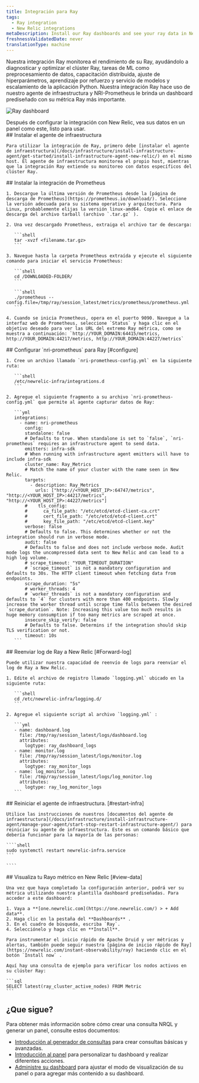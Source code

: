 ```yaml
---
title: Integración para Ray
tags:
  - Ray integration
  - New Relic integrations
metaDescription: Install our Ray dashboards and see your ray data in New Relic.
freshnessValidatedDate: never
translationType: machine
---
```



Nuestra integración Ray monitorea el rendimiento de su Ray, ayudándolo a diagnosticar y optimizar el clúster Ray, tareas de ML como preprocesamiento de datos, capacitación distribuida, ajuste de hiperparámetros, aprendizaje por refuerzo y servicio de modelos y escalamiento de la aplicación Python. Nuestra integración Ray hace uso de nuestro agente de infraestructura y NRI-Prometheus le brinda un dashboard prediseñado con su métrica Ray más importante.

<img
  src={infrastructureRayDashboard}
  title="Ray dashboard"
  alt="Ray dashboard"
/>

<figcaption>
  Después de configurar la integración con New Relic, vea sus datos en un panel como este, listo para usar.
</figcaption>

<Steps>
  <Step>
    ## Instalar el agente de infraestructura

    Para utilizar la integración de Ray, primero debe [instalar el agente de infraestructura](/docs/infrastructure/install-infrastructure-agent/get-started/install-infrastructure-agent-new-relic/) en el mismo host. El agente de infraestructura monitorea el propio host, mientras que la integración Ray extiende su monitoreo con datos específicos del clúster Ray.  

  </Step>

  <Step>
    ## Instalar la integración de Prometheus

    1. Descargue la última versión de Prometheus desde la [página de descarga de Prometheus](https://prometheus.io/download/). Seleccione la versión adecuada para su sistema operativo y arquitectura. Para Linux, probablemente elijas la versión linux-amd64. Copie el enlace de descarga del archivo tarball (archivo `.tar.gz` ).

    2. Una vez descargado Prometheus, extraiga el archivo tar de descarga:

       ```shell
       tar -xvzf <filename.tar.gz>
       ```

    3. Navegue hasta la carpeta Prometheus extraída y ejecute el siguiente comando para iniciar el servicio Prometheus:

       ```shell
       cd /DOWNLOADED-FOLDER/
       ```

       ```shell
       ./prometheus --config.file=/tmp/ray/session_latest/metrics/prometheus/prometheus.yml
       ```

    4. Cuando se inicia Prometheus, opera en el puerto 9090. Navegue a la interfaz web de Prometheus, seleccione `Status` y haga clic en el objetivo deseado para ver las URL del extremo Ray métrica, como se muestra a continuación: `http://YOUR_DOMAIN:64415/metrics, http://YOUR_DOMAIN:44217/metrics, http://YOUR_DOMAIN:44227/metrics`
  </Step>

  <Step>
    ## Configurar `nri-prometheus` para Ray [#configure]

    1. Cree un archivo llamado `nri-prometheus-config.yml` en la siguiente ruta:

       ```shell
       /etc/newrelic-infra/integrations.d
       ```

    2. Agregue el siguiente fragmento a su archivo `nri-prometheus-config.yml` que permite al agente capturar datos de Ray:

       ```yml
       integrations:
         - name: nri-prometheus
           config:
           standalone: false
           # Defaults to true. When standalone is set to `false`, `nri-prometheus` requires an infrastructure agent to send data.
           emitters: infra-sdk
           # When running with infrastructure agent emitters will have to include infra-sdk
           cluster_name: Ray_Metrics
           # Match the name of your cluster with the name seen in New Relic. 
           targets:
             - description: Ray_Metrics
               urls: ["http://<YOUR_HOST_IP>:64747/metrics", "http://<YOUR_HOST_IP>:44217/metrics", "http://<YOUR_HOST_IP>:44227/metrics"]
           #    tls_config:
           #      ca_file_path: "/etc/etcd/etcd-client-ca.crt"
           #      cert_file_path: "/etc/etcd/etcd-client.crt"
           #      key_file_path: "/etc/etcd/etcd-client.key"
           verbose: false
           # Defaults to false. This determines whether or not the integration should run in verbose mode.
           audit: false
           # Defaults to false and does not include verbose mode. Audit mode logs the uncompressed data sent to New Relic and can lead to a high log volume.
           # scrape_timeout: "YOUR_TIMEOUT_DURATION"
           # `scrape_timeout` is not a mandatory configuration and defaults to 30s. The HTTP client timeout when fetching data from endpoints.
           scrape_duration: "5s"
           # worker_threads: 4
           # `worker_threads` is not a mandatory configuration and defaults to `4` for clusters with more than 400 endpoints. Slowly increase the worker thread until scrape time falls between the desired `scrape_duration`. Note: Increasing this value too much results in huge memory consumption if too many metrics are scraped at once.
           insecure_skip_verify: false
           # Defaults to false. Determins if the integration should skip TLS verification or not.
           timeout: 10s
       ```
  </Step>

  <Step>
    ## Reenviar log de Ray a New Relic [#Forward-log]

    Puede utilizar nuestra capacidad de reenvío de logs para reenviar el log de Ray a New Relic.

    1. Edite el archivo de registro llamado `logging.yml` ubicado en la siguiente ruta:

       ```shell
       cd /etc/newrelic-infra/logging.d/
       ```

    2. Agregue el siguiente script al archivo `logging.yml` :

       ```yml
       - name: dashboard.log
         file: /tmp/ray/session_latest/logs/dashboard.log
         attributes:
           logtype: ray_dashboard_logs
       - name: monitor.log
         file: /tmp/ray/session_latest/logs/monitor.log
         attributes:
           logtype: ray_monitor_logs
       - name: log_monitor.log
         file: /tmp/ray/session_latest/logs/log_monitor.log
         attributes:
           logtype: ray_log_monitor_logs
       ```
  </Step>

  <Step>
    ## Reiniciar el agente de infraestructura. [#restart-infra]

    Utilice las instrucciones de nuestros [documentos del agente de infraestructura](/docs/infrastructure/install-infrastructure-agent/manage-your-agent/start-stop-restart-infrastructure-agent/) para reiniciar su agente de infraestructura. Este es un comando básico que debería funcionar para la mayoría de las personas:

    ````shell
    sudo systemctl restart newrelic-infra.service
    ```  

    ````
  </Step>

  <Step>
    ## Visualiza tu Rayo métrico en New Relic [#view-data]

    Una vez que haya completado la configuración anterior, podrá ver su métrica utilizando nuestra plantilla dashboard prediseñadas. Para acceder a este dashboard:

    1. Vaya a **[one.newrelic.com](https://one.newrelic.com/) > + Add data**.
    2. Haga clic en la pestaña del **Dashboards** .
    3. En el cuadro de búsqueda, escriba `Ray`.
    4. Selecciónelo y haga clic en **Install**.

    Para instrumentar el inicio rápido de Apache Druid y ver métricas y alertas, también puede seguir nuestra [página de inicio rápido de Ray](https://newrelic.com/instant-observability/ray) haciendo clic en el botón `Install now` .

    Aquí hay una consulta de ejemplo para verificar los nodos activos en su clúster Ray:

    ```sql
    SELECT latest(ray_cluster_active_nodes) FROM Metric
    ```
  </Step>
</Steps>

## ¿Que sigue?

Para obtener más información sobre cómo crear una consulta NRQL y generar un panel, consulte estos documentos:

* [Introducción al generador de consultas](/docs/query-your-data/explore-query-data/query-builder/introduction-query-builder) para crear consultas básicas y avanzadas.
* [Introducción al panel](/docs/query-your-data/explore-query-data/dashboards/introduction-dashboards) para personalizar tu dashboard y realizar diferentes acciones.
* [Administre su dashboard](/docs/query-your-data/explore-query-data/dashboards/manage-your-dashboard) para ajustar el modo de visualización de su panel o para agregar más contenido a su dashboard.
